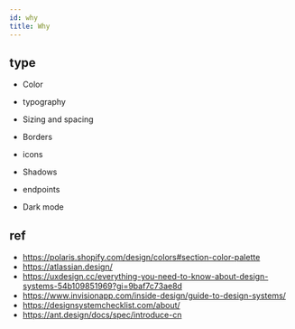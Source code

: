 ```yaml
---
id: why
title: Why
---
```


## type

- Color
- typography
- Sizing and spacing
- Borders
- icons
- Shadows
- endpoints

- Dark mode

## ref

- https://polaris.shopify.com/design/colors#section-color-palette
- https://atlassian.design/
- https://uxdesign.cc/everything-you-need-to-know-about-design-systems-54b109851969?gi=9baf7c73ae8d
- https://www.invisionapp.com/inside-design/guide-to-design-systems/
- https://designsystemchecklist.com/about/
- https://ant.design/docs/spec/introduce-cn
